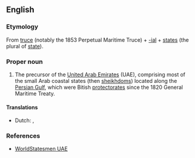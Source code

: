 ==English==

===Etymology===
From [[truce]] (notably the 1853 Perpetual Maritime Truce) + [[-ial]] + [[states]] (the plural of [[state]]).

===Proper noun===
{{en-proper noun|-}}

# {{former name of|en|Trucial Oman}} The precursor of the [[United Arab Emirates]] (UAE), comprising most of the small Arab coastal states (then [[sheikhdom]]s) located along the [[Persian Gulf]], which were Bitish [[protectorate]]s since the 1820 General Maritime Treaty.

====Translations====
{{trans-top|Trucial Oman}}
* Dutch: {{t|nl|Verdragsstaten}}, {{t|nl|Verdragskust}}
{{trans-mid}}
{{trans-bottom}}

===References===
* [http://www.worldstatesmen.org/United_Arab_Emirates.html WorldStatesmen UAE]
{{C|en|Historical polities|Oman|Dependencies}}